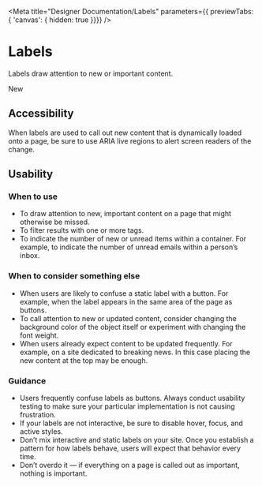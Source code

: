 
<Meta title="Designer Documentation/Labels" parameters={{ previewTabs: { 'canvas': { hidden: true }}}} />

# Labels

Labels draw attention to new or important content.

<Canvas>
  <span class="usa-label">New</span>
</Canvas>

## Accessibility

When labels are used to call out new content that is dynamically loaded onto a page, be sure to use ARIA live regions to alert screen readers of the change.

## Usability

### When to use

* To draw attention to new, important content on a page that might otherwise be missed.
* To filter results with one or more tags.
* To indicate the number of new or unread items within a container. For example, to indicate the number of unread emails within a person’s inbox.

### When to consider something else

* When users are likely to confuse a static label with a button. For example, when the label appears in the same area of the page as buttons.
* To call attention to new or updated content, consider changing the background color of the object itself or experiment with changing the font weight.
* When users already expect content to be updated frequently. For example, on a site dedicated to breaking news. In this case placing the new content at the top may be enough.

### Guidance

* Users frequently confuse labels as buttons. Always conduct usability testing to make sure your particular implementation is not causing frustration.
* If your labels are not interactive, be sure to disable hover, focus, and active styles.
* Don’t mix interactive and static labels on your site. Once you establish a pattern for how labels behave, users will expect that behavior every time.
* Don’t overdo it — if everything on a page is called out as important, nothing is important.
